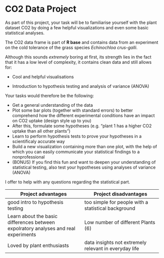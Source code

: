 # CO2 Data Project

 As part of this project, your task will be to familiarise yourself with the plant
dataset CO2 by doing a few helpful visualizations and even some basic statistical analyses.

The CO2 data frame is part of **R base** and contains data from an experiment on the cold tolerance
of the grass species *Echinochloa crus-galli*.

Although this sounds *extremely* boring at first, its strength lies in the fact that it has a low level of complexity, it contains clean data and still allows for:

- Cool and helpful visualisations

- Introduction to hypothesis testing and analysis of variance (ANOVA)


Your tasks would therefore be the following:

- Get a general understanding of the data
- Plot some bar plots (together with standard errors) to better comprehend how the different experimental conditions have an impact on CO2 uptake (design style up to you)
- After this, formulate some hypotheses (e.g. "plant 1 has a higher CO2 uptake than all other plants")
- Learn to perform hypothesis tests to prove your hypotheses in a scientificaly accurate way
- Build a new visualization containing more than one plot, with the help of which you can easily communicate your statistical findings to a nonprofessional
- (BONUS) If you find this fun and want to deepen your understanding of statistical testing, also test your hypotheses using analyses of variance (ANOVA)

I offer to help with any questions regarding the statistical part.

| Project advantages      | Project disadvantages |
|--------------|--------------|
| good intro to hypothesis testing|   too simple for people with a statistical background   |
|Learn about the basic differences between expolratory analyses and real experiments| Low number of different Plants (6)
| Loved by plant enthusiasts      | data insights not extremely relevant in everyday life   |
